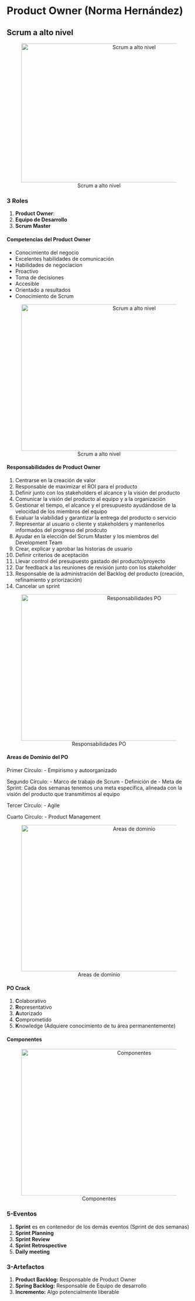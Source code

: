 # Product Owner (Norma Hernández)

## Scrum a alto nivel

<center>
![Scrum a alto nivel](./imgs/P04_overview.png){#id .class width=600 height=380px}
</center>

### 3 Roles
1. **Product Owner**: 
2. **Equipo de Desarrollo**
3. **Scrum Master**

#### Competencias del Product Owner
- Conocimiento del negocio
- Excelentes habilidades de comunicación
- Habilidades de negociacion
- Proactivo
- Toma de decisiones
- Accesible
- Orientado a resultados
- Conocimiento de Scrum

<center>
![Scrum a alto nivel](./imgs/P04_habilidades.png){#id .class width=600 height=400px}
</center>


#### Responsabilidades de Product Owner

1. Centrarse en la creación de valor
2. Responsable de maximizar el ROI para el producto
3. Definir junto con los stakeholders el alcance y la visión del producto
4. Comunicar la visión del producto al equipo y a la organización
5. Gestionar el tiempo, el alcance y el presupuesto ayudándose de la velocidad de los miembros del equipo
6. Evaluar la viabilidad y garantizar la entrega del producto o servicio
7. Representar al usuario o cliente y stakeholders y mantenerlos informados del progreso del prodcuto
8. Ayudar en la elección del Scrum Master y los miembros del Development Team
9. Crear, explicar y aprobar las historias de usuario
10. Definir criterios de aceptación
11. Llevar control del presupuesto gastado del producto/proyecto
12. Dar feedback a las reuniones de revisión junto con los stakeholder
13. Responsable de la administración del Backlog del producto (creación, refinamiento y priorización)
14. Cancelar un sprint

<center>
![Responsabilidades PO](./imgs/P04_responsabilidades.png){#id .class width=600 height=400px}
</center>

#### Areas de Dominio del PO

Primer Círculo:
- Empirismo y autoorganizado

Segundo Círculo:
- Marco de trabajo de Scrum
  - Definición de 
  - Meta de Sprint: Cada dos semanas tenemos una meta específica, alineada con la visión del producto que transmitimos al equipo

Tercer Círculo:
- Agile

Cuarto Círculo:
- Product Management


<center>
![Areas de dominio](./imgs/P04_areas_dominio.png){#id .class width=600 height=400px}
</center>

#### PO Crack
1) **C**olaborativo
2) **R**epresentativo
3) **A**utorizado
4) **C**omprometido
5) **K**nowledge (Adquiere conocimiento de tu área permanentemente)

#### Componentes

<center>
![Componentes](./imgs/P04_componentes.png){#id .class width=600 height=400px}
</center>

### 5-Eventos
1. **Sprint** es en contenedor de los demás eventos (Sprint de dos semanas)
2. **Sprint Planning**
3. **Sprint Review** 
4. **Sprint Retrospective**
5. **Daily meeting**

### 3-Artefactos
1. **Product Backlog:** Responsable de Product Owner
2. **Spring Backlog:** Responsable de Equipo de desarrollo
3. **Incremento:** Algo potencialmente liberable



